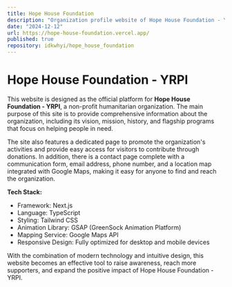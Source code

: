 ```yaml
---
title: Hope House Foundation
description: "Organization profile website of Hope House Foundation - YRPI"
date: "2024-12-12"
url: https://hope-house-foundation.vercel.app/
published: true
repository: idkwhyi/hope_house_foundation
---
```



# Hope House Foundation - YRPI

This website is designed as the official platform for **Hope House Foundation - YRPI**, a non-profit humanitarian organization. The main purpose of this site is to provide comprehensive information about the organization, including its vision, mission, history, and flagship programs that focus on helping people in need.  

The site also features a dedicated page to promote the organization's activities and provide easy access for visitors to contribute through donations. In addition, there is a contact page complete with a communication form, email address, phone number, and a location map integrated with Google Maps, making it easy for anyone to find and reach the organization.  


**Tech Stack:**

- Framework: Next.js
- Language: TypeScript
- Styling: Tailwind CSS
- Animation Library: GSAP (GreenSock Animation Platform)
- Mapping Service: Google Maps API
- Responsive Design: Fully optimized for desktop and mobile devices

With the combination of modern technology and intuitive design, this website becomes an effective tool to raise awareness, reach more supporters, and expand the positive impact of Hope House Foundation - YRPI.